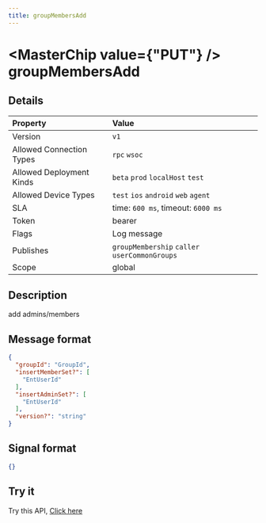 ```yaml
---
title: groupMembersAdd
---
```



# <MasterChip value={"PUT"} /> groupMembersAdd

## Details

| Property | Value | 
| :--- | :--- | 
| Version | `v1` |
| Allowed Connection Types | `rpc` `wsoc`  |
| Allowed Deployment Kinds | `beta` `prod` `localHost` `test`  |
| Allowed Device Types | `test` `ios` `android` `web` `agent`  |
| SLA | time: `600 ms`, timeout: `6000 ms` |
| Token | bearer |
| Flags | Log message |
| Publishes | `groupMembership` `caller` `userCommonGroups`  |
| Scope | global |


## Description

add  admins/members

## Message format

```json copy
{
  "groupId": "GroupId",
  "insertMemberSet?": [
    "EntUserId"
  ],
  "insertAdminSet?": [
    "EntUserId"
  ],
  "version?": "string"
}
```

## Signal format

```json copy
{}
```

## Try it

Try this API, [Click here](https://web.neome.ai/api?path=home_aside_groupMembersAdd)

